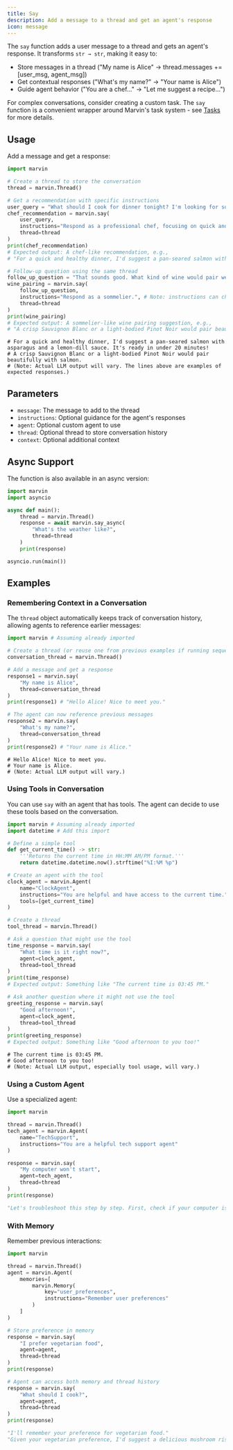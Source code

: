 ```yaml
---
title: Say
description: Add a message to a thread and get an agent's response
icon: message
---
```


The `say` function adds a user message to a thread and gets an agent's response. It transforms `str → str`, making it easy to:
- Store messages in a thread ("My name is Alice" → thread.messages += [user_msg, agent_msg])
- Get contextual responses ("What's my name?" → "Your name is Alice")
- Guide agent behavior ("You are a chef..." → "Let me suggest a recipe...")

For complex conversations, consider creating a custom task. The `say` function is a convenient wrapper around Marvin's task system - see [Tasks](/concepts/tasks) for more details.

## Usage

Add a message and get a response:

```python
import marvin

# Create a thread to store the conversation
thread = marvin.Thread()

# Get a recommendation with specific instructions
user_query = "What should I cook for dinner tonight? I'm looking for something quick and healthy."
chef_recommendation = marvin.say(
    user_query,
    instructions="Respond as a professional chef, focusing on quick and healthy options.",
    thread=thread
)
print(chef_recommendation)
# Expected output: A chef-like recommendation, e.g.,
# "For a quick and healthy dinner, I'd suggest a pan-seared salmon with asparagus and a lemon-dill sauce. It's ready in under 20 minutes!"

# Follow-up question using the same thread
follow_up_question = "That sounds good. What kind of wine would pair well with salmon?"
wine_pairing = marvin.say(
    follow_up_question,
    instructions="Respond as a sommelier.", # Note: instructions can change per 'say' call
    thread=thread
)
print(wine_pairing)
# Expected output: A sommelier-like wine pairing suggestion, e.g.,
# "A crisp Sauvignon Blanc or a light-bodied Pinot Noir would pair beautifully with salmon."
```

```text
# For a quick and healthy dinner, I'd suggest a pan-seared salmon with asparagus and a lemon-dill sauce. It's ready in under 20 minutes!
# A crisp Sauvignon Blanc or a light-bodied Pinot Noir would pair beautifully with salmon.
# (Note: Actual LLM output will vary. The lines above are examples of expected responses.)
```

## Parameters

- `message`: The message to add to the thread
- `instructions`: Optional guidance for the agent's responses
- `agent`: Optional custom agent to use
- `thread`: Optional thread to store conversation history
- `context`: Optional additional context

## Async Support

The function is also available in an async version:

```python
import marvin
import asyncio

async def main():
    thread = marvin.Thread()
    response = await marvin.say_async(
        "What's the weather like?",
        thread=thread
    )
    print(response)

asyncio.run(main())
```

## Examples

### Remembering Context in a Conversation
The `thread` object automatically keeps track of conversation history, allowing agents to reference earlier messages:
```python
import marvin # Assuming already imported

# Create a thread (or reuse one from previous examples if running sequentially)
conversation_thread = marvin.Thread()

# Add a message and get a response
response1 = marvin.say(
    "My name is Alice",
    thread=conversation_thread
)
print(response1) # "Hello Alice! Nice to meet you."

# The agent can now reference previous messages
response2 = marvin.say(
    "What's my name?",
    thread=conversation_thread
)
print(response2) # "Your name is Alice."
```

```text
# Hello Alice! Nice to meet you.
# Your name is Alice.
# (Note: Actual LLM output will vary.)
```

### Using Tools in Conversation
You can use `say` with an agent that has tools. The agent can decide to use these tools based on the conversation.
```python
import marvin # Assuming already imported
import datetime # Add this import

# Define a simple tool
def get_current_time() -> str:
    '''Returns the current time in HH:MM AM/PM format.'''
    return datetime.datetime.now().strftime("%I:%M %p")

# Create an agent with the tool
clock_agent = marvin.Agent(
    name="ClockAgent",
    instructions="You are helpful and have access to the current time.",
    tools=[get_current_time]
)

# Create a thread
tool_thread = marvin.Thread()

# Ask a question that might use the tool
time_response = marvin.say(
    "What time is it right now?",
    agent=clock_agent,
    thread=tool_thread
)
print(time_response)
# Expected output: Something like "The current time is 03:45 PM."

# Ask another question where it might not use the tool
greeting_response = marvin.say(
    "Good afternoon!",
    agent=clock_agent,
    thread=tool_thread
)
print(greeting_response)
# Expected output: Something like "Good afternoon to you too!"
```

```text
# The current time is 03:45 PM.
# Good afternoon to you too!
# (Note: Actual LLM output, especially tool usage, will vary.)
```

### Using a Custom Agent

Use a specialized agent:

```python
import marvin

thread = marvin.Thread()
tech_agent = marvin.Agent(
    name="TechSupport",
    instructions="You are a helpful tech support agent"
)

response = marvin.say(
    "My computer won't start",
    agent=tech_agent,
    thread=thread
)
print(response)
```

```python
"Let's troubleshoot this step by step. First, check if your computer is properly plugged in and the power button lights up..."
```

### With Memory

Remember previous interactions:

```python
import marvin

thread = marvin.Thread()
agent = marvin.Agent(
    memories=[
        marvin.Memory(
            key="user_preferences",
            instructions="Remember user preferences"
        )
    ]
)

# Store preference in memory
response = marvin.say(
    "I prefer vegetarian food",
    agent=agent,
    thread=thread
)
print(response)

# Agent can access both memory and thread history
response = marvin.say(
    "What should I cook?",
    agent=agent,
    thread=thread
)
print(response)
```

```python
"I'll remember your preference for vegetarian food."
"Given your vegetarian preference, I'd suggest a delicious mushroom risotto..."
```
